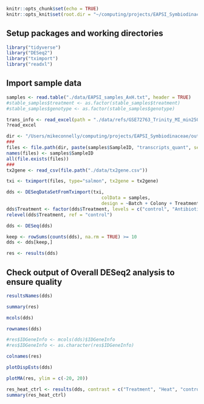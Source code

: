 ```r
knitr::opts_chunk$set(echo = TRUE)
knitr::opts_knit$set(root.dir = "~/computing/projects/EAPSI_Symbiodinaceae/")
```
## Setup packages and working directories
```r
library("tidyverse")
library("DESeq2")
library("tximport")
library("readxl")
```
## Import sample data
```r
samples <- read.table("./data/EAPSI_samples_AxH.txt", header = TRUE)
#stable_samples$treatment <- as.factor(stable_samples$treatment)
#stable_samples$genotype <- as.factor(stable_samples$genotype)
```
```r
trans_info <- read_excel(path = "./data/refs/GSE72763_Trinity_MI_min250nr_annotation_report.complete.5.xls")
?read_excel
```

```r
dir <- "/Users/mikeconnelly/computing/projects/EAPSI_Symbiodinaceae/outputs/SymC1_transcripts_quant"
###
files <- file.path(dir, paste(samples$SampleID, "transcripts_quant", sep = ""), "quant.sf")
names(files) <- samples$SampleID
all(file.exists(files))
###
tx2gene <- read_csv(file.path("./data/tx2gene.csv"))
```
```r
txi <- tximport(files, type="salmon", tx2gene = tx2gene)
```

```r
dds <- DESeqDataSetFromTximport(txi,
                                   colData = samples,
                                   design = ~Batch + Colony + Treatment + Colony*Treatment)
dds$Treatment <- factor(dds$Treatment, levels = c("control", "Antibiotics", "Heat", "Antibiotics.Heat"))
relevel(dds$Treatment, ref = "control")
```
```r
dds <- DESeq(dds)
```
```r
keep <- rowSums(counts(dds), na.rm = TRUE) >= 10
dds <- dds[keep,]
```
```r
res <- results(dds)
```
## Check output of Overall DESeq2 analysis to ensure quality
```r
resultsNames(dds)
```
```r
summary(res)
```
```r
mcols(dds)
```
```r
rownames(dds)
```
```r
#res$IDGeneInfo <- mcols(dds)$IDGeneInfo
#res$IDGeneInfo <- as.character(res$IDGeneInfo)
```
```r
colnames(res)
```
```r
plotDispEsts(dds)
```
```r
plotMA(res, ylim = c(-20, 20))
```

```r
res_heat_ctrl <- results(dds, contrast = c("Treatment", "Heat", "control"))
summary(res_heat_ctrl)
```

